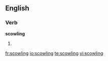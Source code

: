 ==English==

===Verb===
'''scowling'''

# {{present participle of|scowl}}

[[fr:scowling]]
[[io:scowling]]
[[te:scowling]]
[[vi:scowling]]